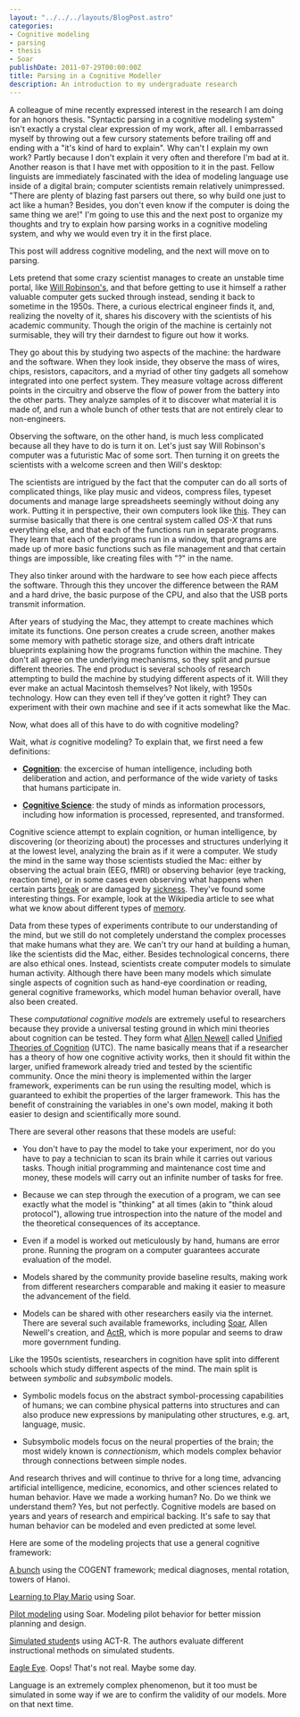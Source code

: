 ```yaml
---
layout: "../../../layouts/BlogPost.astro"
categories:
- Cognitive modeling
- parsing
- thesis
- Soar
publishDate: 2011-07-29T00:00:00Z
title: Parsing in a Cognitive Modeller
description: An introduction to my undergraduate research
---
```




A colleague of mine recently expressed interest in the research I am doing for an honors thesis. "Syntactic parsing in a cognitive modeling system" isn't exactly a crystal clear expression of my work, after all. I embarrassed myself by throwing out a few cursory statements before trailing off and ending with a "it's kind of hard to explain". Why can't I explain my own work? Partly because I don't explain it very often and therefore I'm bad at it. Another reason is that I have met with opposition to it in the past. Fellow linguists are immediately fascinated with the idea of modeling language use inside of a digital brain; computer scientists remain relatively unimpressed. "There are plenty of blazing fast parsers out there, so why build one just to act like a human? Besides, you don't even know if the computer is doing the same thing we are!" I'm going to use this and the next post to organize my thoughts and try to explain how parsing works in a cognitive modeling system, and why we would even try it in the first place.

This post will address cognitive modeling, and the next will move on to parsing.

Lets pretend that some crazy scientist manages to create an unstable time portal, like [Will Robinson's](http://www.imdb.com/title/tt0120738/), and that before getting to use it himself a rather valuable computer gets sucked through instead, sending it back to sometime in the 1950s. There, a curious electrical engineer finds it, and, realizing the novelty of it, shares his discovery with the scientists of his academic community. Though the origin of the machine is certainly not surmisable, they will try their darndest to figure out how it works.

They go about this by studying two aspects of the machine: the hardware and the software. When they look inside, they observe the mass of wires, chips, resistors, capacitors, and a myriad of other tiny gadgets all somehow integrated into one perfect system. They measure voltage across different points in the circuitry and observe the flow of power from the battery into the other parts. They analyze samples of it to discover what material it is made of, and run a whole bunch of other tests that are not entirely clear to non-engineers.

Observing the software, on the other hand, is much less complicated because all they have to do is turn it on. Let's just say Will Robinson's computer was a futuristic Mac of some sort. Then turning it on greets the scientists with a welcome screen and then Will's desktop:


<ResponsiveFigure
    class_="center"
    src="/assets/blog/wills_desktop.jpg"
    alt="Screenshot of Will's Mac desktop. The dock, several desktop icons, and several open windows are visible."
    title="Will's desktop. Sure, it looks normal to us now..." />

The scientists are intrigued by the fact that the computer can do all sorts of complicated things, like play music and videos, compress files, typeset documents and manage large spreadsheets seemingly without doing any work. Putting it in perspective, their own computers look like [this](http://www.computersciencelab.com/ComputerHistory/HistoryPt3.htm). They can surmise basically that there is one central system called *OS-X* that runs everything else, and that each of the functions run in separate programs. They learn that each of the programs run in a window, that programs are made up of more basic functions such as file management and that certain things are impossible, like creating files with "?" in the name.

They also tinker around with the hardware to see how each piece affects the software. Through this they uncover the difference between the RAM and a hard drive, the basic purpose of the CPU, and also that the USB ports transmit information.

After years of studying the Mac, they attempt to create machines which imitate its functions. One person creates a crude screen, another makes some memory with pathetic storage size, and others draft intricate blueprints explaining how the programs function within the machine. They don't all agree on the underlying mechanisms, so they split and pursue different theories. The end product is several schools of research attempting to build the machine by studying different aspects of it. Will they ever make an actual Macintosh themselves? Not likely, with 1950s technology. How can they even tell if they've gotten it right? They can experiment with their own machine and see if it acts somewhat like the Mac.

<ResponsiveFigure
    class_="center"
    src="/assets/blog/hardware_v_software.png"
    alt="Left: the inside of a computer with capacitors and other electronic parts showing. Right: the Mac desktop animating the opening or closing of a application window."
    title="The scientists study the hardware and software inside of the futuristic Mac" />

Now, what does all of this have to do with cognitive modeling?

Wait, what *is* cognitive modeling? To explain that, we first need a few definitions:

* [**Cognition**](https://en.wikipedia.org/wiki/Cognition): the excercise of human intelligence, including both deliberation and action, and performance of the wide variety of tasks that humans participate in.

* [**Cognitive Science**](http://en.wikipedia.org/wiki/Cognitive_science): the study of minds as information processors, including how information is processed, represented, and transformed.

Cognitive science attempt to explain cognition, or human intelligence, by discovering (or theorizing about) the processes and structures underlying it at the lowest level, analyzing the brain as if it were a computer. We study the mind in the same way those scientists studied the Mac: either by observing the actual brain (EEG, fMRI) or observing behavior (eye tracking, reaction time), or in some cases even observing what happens when certain parts [break](http://en.wikipedia.org/wiki/Phineas_Gage) or are damaged by [sickness](http://en.wikipedia.org/wiki/Aphasia). They've found some interesting things. For example, look at the Wikipedia article to see what what we know about different types of [memory](http://en.wikipedia.org/wiki/Memory).

<ResponsiveFigure
    class_="center"
    src="/assets/blog/biology_v_cognition.jpg"
    alt="Left: Brain imaging showing active parts of the brain. Right: A chart illustrating the results of an experiment measuring the response times of a human under different stimuli."
    title="Cognitive scientists study and imitate the physical and behavioral aspects of the human mind" />

Data from these types of experiments contribute to our understanding of the mind, but we still do not completely understand the complex processes that make humans what they are. We can't try our hand at building a human, like the scientists did the Mac, either. Besides technological concerns, there are also ethical ones. Instead, scientists create computer models to simulate human activity. Although there have been many models which simulate single aspects of cognition such as hand-eye coordination or reading, general cognitive frameworks, which model human behavior overall, have also been created.

These *computational cognitive models* are extremely useful to researchers because they provide a universal testing ground in which mini theories about cognition can be tested. They form what [Allen Newell](http://en.wikipedia.org/wiki/Allen_Newell) called [Unified Theories of Cognition](http://en.wikipedia.org/wiki/Unified_theory_of_cognition) (UTC). The name basically means that if a researcher has a theory of how one cognitive activity works, then it should fit within the larger, unified framework already tried and tested by the scientific community. Once the mini theory is implemented within the larger framework, experiments can be run using the resulting model, which is guaranteed to exhibit the properties of the larger framework. This has the benefit of constraining the variables in one's own model, making it both easier to design and scientifically more sound.

There are several other reasons that these models are useful:

* You don't have to pay the model to take your experiment, nor do you have to pay a technician to scan its brain while it carries out various tasks. Though initial programming and maintenance cost time and money, these models will carry out an infinite number of tasks for free.

* Because we can step through the execution of a program, we can see exactly what the model is "thinking" at all times (akin to "think aloud protocol"), allowing true introspection into the nature of the model and the theoretical consequences of its acceptance.

* Even if a model is worked out meticulously by hand, humans are error prone. Running the program on a computer guarantees accurate evaluation of the model.

* Models shared by the community provide baseline results, making work from different researchers comparable and making it easier to measure the advancement of the field.

* Models can be shared with other researchers easily via the internet. There are several such available frameworks, including [Soar](http://sitemaker.umich.edu/soar/home), Allen Newell's creation, and [ActR](http://act-r.psy.cmu.edu/), which is more popular and seems to draw more government funding.

Like the 1950s scientists, researchers in cognition have split into different schools which study different aspects of the mind. The main split is between *symbolic* and *subsymbolic* models.

* Symbolic models focus on the abstract symbol-processing capabilities of humans; we can combine physical patterns into structures and can also produce new expressions by manipulating other structures, e.g. art, language, music.

* Subsymbolic models focus on the neural properties of the brain; the most widely known is *connectionism*, which models complex behavior through connections between simple nodes.

And research thrives and will continue to thrive for a long time, advancing artificial intelligence, medicine, economics, and other sciences related to human behavior. Have we made a working human? No. Do we think we understand them? Yes, but not perfectly. Cognitive models are based on years and years of research and empirical backing. It's safe to say that human behavior can be modeled and even predicted at some level.

Here are some of the modeling projects that use a general cognitive framework:

[A bunch](http://cogent.psyc.bbk.ac.uk/) using the COGENT framework; medical diagnoses, mental rotation, towers of Hanoi.

[Learning to Play Mario](http://sitemaker.umich.edu/soar/files/mohan.pdf) using Soar.

[Pilot modeling](http://www.isi.edu/soar/soar-ifor-project.html) using Soar. Modeling pilot behavior for better mission planning and design.

[Simulated student](http://act-r.psy.cmu.edu/publications/pubinfo.php?id=359)s using ACT-R. The authors evaluate different instructional methods on simulated students.

[Eagle Eye](http://www.eagleeyemovie.com/). Oops! That's not real. Maybe some day.

Language is an extremely complex phenomenon, but it too must be simulated in some way if we are to confirm the validity of our models. More on that next time.
